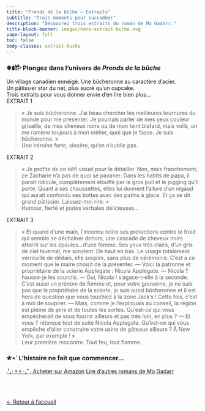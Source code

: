 ---
title: "Prends de la bûche — Extraits"
subtitle: "Trois moments pour succomber"
description: "Découvrez trois extraits du roman de Mo Gadarr."
title-block-banner: images/hero-extrait-buche.svg
page-layout: full
toc: false
body-classes: extrait-buche
---

<!-- === Indicateur de progression (fixed) === -->
<nav class="progress-extraits" aria-label="Progression des extraits">
  <a href="#e1" class="dot" data-target="e1" aria-label="Aller à l'extrait 1"></a>
  <a href="#e2" class="dot" data-target="e2" aria-label="Aller à l'extrait 2"></a>
  <a href="#e3" class="dot" data-target="e3" aria-label="Aller à l'extrait 3"></a>
</nav>

<section class="intro-extrait" markdown="1">
### ❅𖢔𐂂 Plongez dans l'univers de *Prends de la bûche*
Un village canadien enneigé. Une bûcheronne au caractère d’acier.  
Un pâtissier star du net, plus sucré qu’un cupcake.  
Trois extraits pour vous donner envie d’en lire bien plus…
</section>

<section class="extrait-block" id="e1" markdown="1">
<div class="extrait-numero">EXTRAIT 1</div>
> « Je suis bûcheronne. 
> J’ai beau chercher les meilleures tournures du monde pour me présenter. Je pourrais parler de mes yeux couleur grisaille, de mes cheveux noirs ou de mon teint blafard, mais voilà, on me ramène toujours à mon métier, quoi que je fasse. 
> Je suis bûcheronne. »
<div class="extrait-legende">Une héroïne forte, sincère, qu’on n’oublie pas.</div>
</section>

<section class="extrait-block alt" id="e2" markdown="1">
<div class="extrait-numero">EXTRAIT 2</div>
> « Je profite de ce défi visuel pour le détailler. Non, mais franchement, ce Zacharie n’a pas de quoi se pavaner. Dans les habits de papa, il parait ridicule, complètement étouffé par le gros pull et le jogging qu’il porte. Quant à ses chaussettes, elles lui donnent l’allure d’un nigaud qui aurait confondu ses bottes avec des patins à glace. 
> Et ça se dit grand pâtissier. Laissez-moi rire. »
<div class="extrait-legende">Humour, fierté et joutes verbales délicieuses…</div>
</section>

<section class="extrait-block" id="e3" markdown="1">
<div class="extrait-numero">EXTRAIT 3</div>
> « Et quand d’une main, l’inconnu retire ses protections contre le froid qui semble se déchaîner dehors, une cascade de cheveux noirs atterrit sur les épaules…d’une femme. Ses yeux très clairs, d’un gris de ciel hivernal, me scrutent. De haut en bas. Le visage totalement verrouillé de dédain, elle soupire, sans plus de cérémonie. C’est à ce moment que le maire choisit de la présenter. 
> — Voici la patronne et propriétaire de la scierie Applegate : Nicola Applegate. 
> — Nicola ? haussé-je les sourcils. 
> — Oui, Nicola ! s’agace-t-elle à la seconde. C’est aussi un prénom de femme et, pour votre gouverne, je ne suis pas que la propriétaire de la scierie, je suis aussi bûcheronne et il est hors de question que vous touchiez à la zone Jack’s !
> Cette fois, c’est à moi de soupirer. 
> — Mais, comme je l’expliquais au conseil, la région est pleine de pins et de toutes les sortes. Qu’est-ce qui vous empêcherait de vous fournir ailleurs et pas très loin, en plus ? 
> — Et vous ? rétorque tout de suite Nicola Applegate. Qu’est-ce qui vous empêche d’aller construire votre usine de gâteaux ailleurs ? À New York, par exemple ! »
<div class="extrait-legende">Leur première rencontre. Tout feu, tout flamme.</div>
</section>

<section class="cta-extrait" markdown="1">
### ✮⋆˙ L’histoire ne fait que commencer…
<div class="btn-row">
[⋅˚₊‧ ୨ ୧ ‧₊˚ ⋅ Acheter sur Amazon](https://amzn.eu/d/d3MMSlg){.btn .btn-primary role="button"}
[Lire d'autres romans de Mo Gadarr](../../romans/index.qmd){.btn .btn-secondary role="button"}
</div>
</section>

<!-- === Script : active la pastille selon le scroll === -->
<script>
  const dots = Array.from(document.querySelectorAll('.progress-extraits .dot'));
  const sections = ['e1','e2','e3'].map(id => document.getElementById(id));

  const setActive = (id) => {
    dots.forEach(d => d.classList.toggle('active', d.dataset.target === id));
  };

  const io = new IntersectionObserver((entries) => {
    // La section la plus visible prend l’activation
    const visible = entries
      .filter(e => e.isIntersecting)
      .sort((a,b) => b.intersectionRatio - a.intersectionRatio)[0];
    if (visible) setActive(visible.target.id);
  }, { threshold: [0.3, 0.6, 0.9] });

  sections.forEach(sec => sec && io.observe(sec));
  // Active correcte au clic immédiat
  dots.forEach(d => d.addEventListener('click', () => setActive(d.dataset.target)));
</script>

<br></br>

<div class="back-home">
  <a href="https://mogadarr.github.io/lire-mogadarr/" class="btn-back" role="button" aria-label="Retour à l’accueil">
    <span class="arrow">←</span> Retour à l’accueil
  </a>
</div>
